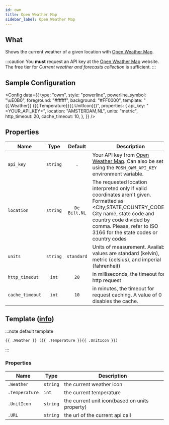 ```yaml
---
id: owm
title: Open Weather Map
sidebar_label: Open Weather Map
---
```


## What

Shows the current weather of a given location with [Open Weather Map][owm].

:::caution
You **must** request an API key at the [Open Weather Map][owm-price] website.
The free tier for _Current weather and forecasts collection_ is sufficient.
:::

## Sample Configuration


<Config
  data={{
    type: "owm",
    style: "powerline",
    powerline_symbol: "\uE0B0",
    foreground: "#ffffff",
    background: "#FF0000",
    template: "{{.Weather}} ({{.Temperature}}{{.UnitIcon}})",
    properties: {
      api_key: "<YOUR_API_KEY>",
      location: "AMSTERDAM,NL",
      units: "metric",
      http_timeout: 20,
      cache_timeout: 10,
    },
  }}
/>

## Properties

| Name            |   Type   |   Default    | Description                                                                                                                                                                                                                                  |
| --------------- | :------: | :----------: | -------------------------------------------------------------------------------------------------------------------------------------------------------------------------------------------------------------------------------------------- |
| `api_key`       | `string` |     `.`      | Your API key from [Open Weather Map][owm]. Can also be set using the `POSH_OWM_API_KEY` environment variable.                                                                                                                                |
| `location`      | `string` | `De Bilt,NL` | The requested location interpreted only if valid coordinates aren't given. Formatted as \<City,STATE,COUNTRY_CODE\>. City name, state code and country code divided by comma. Please, refer to ISO 3166 for the state codes or country codes |
| `units`         | `string` |  `standard`  | Units of measurement. Available values are standard (kelvin), metric (celsius), and imperial (fahrenheit)                                                                                                                                    |
| `http_timeout`  |  `int`   |     `20`     | in milliseconds, the timeout for http request                                                                                                                                                                                                |
| `cache_timeout` |  `int`   |     `10`     | in minutes, the timeout for request caching. A value of 0 disables the cache.                                                                                                                                                                |

## Template ([info][templates])

:::note default template

```template
{{ .Weather }} ({{ .Temperature }}{{ .UnitIcon }})
```

:::

### Properties

| Name           | Type     | Description                                    |
| -------------- | -------- | ---------------------------------------------- |
| `.Weather`     | `string` | the current weather icon                       |
| `.Temperature` | `int`    | the current temperature                        |
| `.UnitIcon`    | `string` | the current unit icon(based on units property) |
| `.URL`         | `string` | the url of the current api call                |

[go-text-template]: https://golang.org/pkg/text/template/
[sprig]: http://masterminds.github.io/sprig/
[templates]: /docs/configuration/templates
[owm]: https://openweathermap.org
[owm-price]: https://openweathermap.org/price
